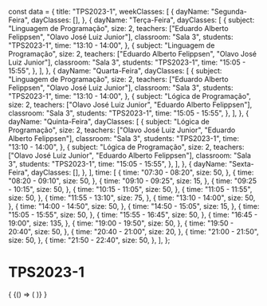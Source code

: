 const data = {
  title: "TPS2023-1",
  weekClasses: [
    {
      dayName: "Segunda-Feira",
      dayClasses: [],
    },
    {
      dayName: "Terça-Feira",
      dayClasses: [
        {
          subject: "Linguagem de Programação",
          size: 2,
          teachers: ["Eduardo Alberto Felippsen", "Olavo José Luiz Junior"],
          classroom: "Sala 3",
          students: "TPS2023-1",
          time: "13:10 - 14:00",
        },
        {
          subject: "Linguagem de Programação",
          size: 2,
          teachers: ["Eduardo Alberto Felippsen", "Olavo José Luiz Junior"],
          classroom: "Sala 3",
          students: "TPS2023-1",
          time: "15:05 - 15:55",
        },
      ],
    },
    {
      dayName: "Quarta-Feira",
      dayClasses: [
        {
          subject: "Linguagem de Programação",
          size: 2,
          teachers: ["Eduardo Alberto Felippsen", "Olavo José Luiz Junior"],
          classroom: "Sala 3",
          students: "TPS2023-1",
          time: "13:10 - 14:00",
        },
        {
          subject: "Lógica de Programação",
          size: 2,
          teachers: ["Olavo José Luiz Junior", "Eduardo Alberto Felippsen"],
          classroom: "Sala 3",
          students: "TPS2023-1",
          time: "15:05 - 15:55",
        },
      ],
    },
    {
      dayName: "Quinta-Feira",
      dayClasses: [
        {
          subject: "Lógica de Programação",
          size: 2,
          teachers: ["Olavo José Luiz Junior", "Eduardo Alberto Felippsen"],
          classroom: "Sala 3",
          students: "TPS2023-1",
          time: "13:10 - 14:00",
        },
        {
          subject: "Lógica de Programação",
          size: 2,
          teachers: ["Olavo José Luiz Junior", "Eduardo Alberto Felippsen"],
          classroom: "Sala 3",
          students: "TPS2023-1",
          time: "15:05 - 15:55",
        },
      ],
    },
    {
      dayName: "Sexta-Feira",
      dayClasses: [],
    },
  ],
  time: [
    {
      time: "07:30 - 08:20",
      size: 50,
    },
    {
      time: "08:20 - 09:10",
      size: 50,
    },
    {
      time: "09:10 - 09:25",
      size: 15,
    },
    {
      time: "09:25 - 10:15",
      size: 50,
    },
    {
      time: "10:15 - 11:05",
      size: 50,
    },
    {
      time: "11:05 - 11:55",
      size: 50,
    },
    {
      time: "11:55 - 13:10",
      size: 75,
    },
    {
      time: "13:10 - 14:00",
      size: 50,
    },
    {
      time: "14:00 - 14:50",
      size: 50,
    },
    {
      time: "14:50 - 15:05",
      size: 15,
    },
    {
      time: "15:05 - 15:55",
      size: 50,
    },
    {
      time: "15:55 - 16:45",
      size: 50,
    },
    {
      time: "16:45 - 19:00",
      size: 135,
    },
    {
      time: "19:00 - 19:50",
      size: 50,
    },
    {
      time: "19:50 - 20:40",
      size: 50,
    },
    {
      time: "20:40 - 21:00",
      size: 20,
    },
    {
      time: "21:00 - 21:50",
      size: 50,
    },
    {
      time: "21:50 - 22:40",
      size: 50,
    },
  ],
};

# TPS2023-1

<div>
  {
    <BrowserOnly>
      {() => (
        <Grid
          title={data.title}
          weekClasses={data.weekClasses}
          time={data.time}
        />
      )}
    </BrowserOnly>
  }
</div>

